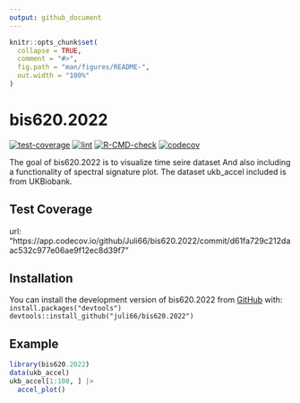 ```yaml
---
output: github_document
---
```


<!-- README.md is generated from README.Rmd. Please edit that file -->

```r
knitr::opts_chunk$set(
  collapse = TRUE,
  comment = "#>",
  fig.path = "man/figures/README-",
  out.width = "100%"
)
```

# bis620.2022

<!-- badges: start -->
  [![test-coverage](https://github.com/Juli66/bis620.2022/actions/workflows/test-coverage.yaml/badge.svg?branch=main)](https://github.com/Juli66/bis620.2022/actions/workflows/test-coverage.yaml)
[![lint](https://github.com/Juli66/bis620.2022/actions/workflows/lint.yaml/badge.svg)](https://github.com/Juli66/bis620.2022/actions/workflows/lint.yaml)
[![R-CMD-check](https://github.com/Juli66/bis620.2022/actions/workflows/R-CMD-check.yaml/badge.svg?branch=main)](https://github.com/Juli66/bis620.2022/actions/workflows/R-CMD-check.yaml)
[![codecov](https://codecov.io/gh/Juli66/bis620.2022/branch/main/graph/badge.svg?token=JJ6DNAPCHY)](https://codecov.io/gh/Juli66/bis620.2022)
<!-- badges: end -->
  
The goal of bis620.2022 is to visualize time seire dataset
And also including a functionality of spectral signature plot.
The dataset ukb_accel included is from UKBiobank.

## Test Coverage

url:
  "https://app.codecov.io/github/Juli66/bis620.2022/commit/d61fa729c212daac532c977e06ae9f12ec8d39f7"

## Installation

You can install the development version of bis620.2022 from [GitHub](https://github.com/) with: <br>
`install.packages("devtools")` <br>
`devtools::install_github("juli66/bis620.2022")`

## Example

```r
library(bis620.2022)
data(ukb_accel)
ukb_accel[1:100, ] |>
  accel_plot()
```